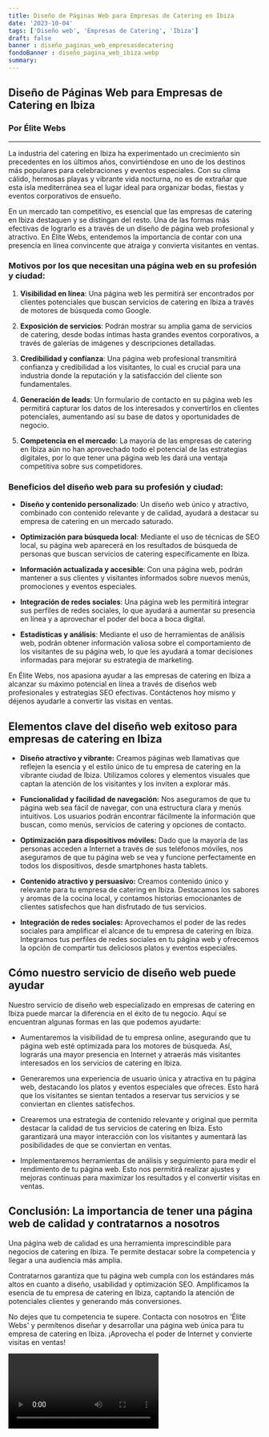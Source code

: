 ```yaml
---
title: Diseño de Páginas Web para Empresas de Catering en Ibiza
date: '2023-10-04'
tags: ['Diseño web', 'Empresas de Catering', 'Ibiza']
draft: false
banner : diseño_paginas_web_empresasdecatering
fondoBanner : diseño_pagina_web_ibiza.webp
summary: 
---
```


## Diseño de Páginas Web para Empresas de Catering en Ibiza
### Por Élite Webs

---

La industria del catering en Ibiza ha experimentado un crecimiento sin precedentes en los últimos años, convirtiéndose en uno de los destinos más populares para celebraciones y eventos especiales. Con su clima cálido, hermosas playas y vibrante vida nocturna, no es de extrañar que esta isla mediterránea sea el lugar ideal para organizar bodas, fiestas y eventos corporativos de ensueño.

En un mercado tan competitivo, es esencial que las empresas de catering en Ibiza destaquen y se distingan del resto. Una de las formas más efectivas de lograrlo es a través de un diseño de página web profesional y atractivo. En Élite Webs, entendemos la importancia de contar con una presencia en línea convincente que atraiga y convierta visitantes en ventas.

### Motivos por los que necesitan una página web en su profesión y ciudad:

1. **Visibilidad en línea**: Una página web les permitirá ser encontrados por clientes potenciales que buscan servicios de catering en Ibiza a través de motores de búsqueda como Google.

2. **Exposición de servicios**: Podrán mostrar su amplia gama de servicios de catering, desde bodas íntimas hasta grandes eventos corporativos, a través de galerías de imágenes y descripciones detalladas.

3. **Credibilidad y confianza**: Una página web profesional transmitirá confianza y credibilidad a los visitantes, lo cual es crucial para una industria donde la reputación y la satisfacción del cliente son fundamentales.

4. **Generación de leads**: Un formulario de contacto en su página web les permitirá capturar los datos de los interesados y convertirlos en clientes potenciales, aumentando así su base de datos y oportunidades de negocio.

5. **Competencia en el mercado**: La mayoría de las empresas de catering en Ibiza aún no han aprovechado todo el potencial de las estrategias digitales, por lo que tener una página web les dará una ventaja competitiva sobre sus competidores.

### Beneficios del diseño web para su profesión y ciudad:

- **Diseño y contenido personalizado**: Un diseño web único y atractivo, combinado con contenido relevante y de calidad, ayudará a destacar su empresa de catering en un mercado saturado.

- **Optimización para búsqueda local**: Mediante el uso de técnicas de SEO local, su página web aparecerá en los resultados de búsqueda de personas que buscan servicios de catering específicamente en Ibiza.

- **Información actualizada y accesible**: Con una página web, podrán mantener a sus clientes y visitantes informados sobre nuevos menús, promociones y eventos especiales.

- **Integración de redes sociales**: Una página web les permitirá integrar sus perfiles de redes sociales, lo que ayudará a aumentar su presencia en línea y a aprovechar el poder del boca a boca digital.

- **Estadísticas y análisis**: Mediante el uso de herramientas de análisis web, podrán obtener información valiosa sobre el comportamiento de los visitantes de su página web, lo que les ayudará a tomar decisiones informadas para mejorar su estrategia de marketing.

En Élite Webs, nos apasiona ayudar a las empresas de catering en Ibiza a alcanzar su máximo potencial en línea a través de diseños web profesionales y estrategias SEO efectivas. Contáctenos hoy mismo y déjenos ayudarle a convertir las visitas en ventas.

<GifSeo />

<Cta />

## Elementos clave del diseño web exitoso para empresas de catering en Ibiza

- **Diseño atractivo y vibrante:** Creamos páginas web llamativas que reflejen la esencia y el estilo único de tu empresa de catering en la vibrante ciudad de Ibiza. Utilizamos colores y elementos visuales que captan la atención de los visitantes y los inviten a explorar más.

- **Funcionalidad y facilidad de navegación:** Nos aseguramos de que tu página web sea fácil de navegar, con una estructura clara y menús intuitivos. Los usuarios podrán encontrar fácilmente la información que buscan, como menús, servicios de catering y opciones de contacto.

- **Optimización para dispositivos móviles:** Dado que la mayoría de las personas acceden a Internet a través de sus teléfonos móviles, nos aseguramos de que tu página web se vea y funcione perfectamente en todos los dispositivos, desde smartphones hasta tablets.

- **Contenido atractivo y persuasivo:** Creamos contenido único y relevante para tu empresa de catering en Ibiza. Destacamos los sabores y aromas de la cocina local, y contamos historias emocionantes de clientes satisfechos que han disfrutado de tus servicios.

- **Integración de redes sociales:** Aprovechamos el poder de las redes sociales para amplificar el alcance de tu empresa de catering en Ibiza. Integramos tus perfiles de redes sociales en tu página web y ofrecemos la opción de compartir tus deliciosos platos y eventos especiales.

## Cómo nuestro servicio de diseño web puede ayudar

Nuestro servicio de diseño web especializado en empresas de catering en Ibiza puede marcar la diferencia en el éxito de tu negocio. Aquí se encuentran algunas formas en las que podemos ayudarte:

- Aumentaremos la visibilidad de tu empresa online, asegurando que tu página web esté optimizada para los motores de búsqueda. Así, lograrás una mayor presencia en Internet y atraerás más visitantes interesados en los servicios de catering en Ibiza.

- Generaremos una experiencia de usuario única y atractiva en tu página web, destacando los platos y eventos especiales que ofreces. Esto hará que los visitantes se sientan tentados a reservar tus servicios y se conviertan en clientes satisfechos.

- Crearemos una estrategia de contenido relevante y original que permita destacar la calidad de tus servicios de catering en Ibiza. Esto garantizará una mayor interacción con los visitantes y aumentará las posibilidades de que se conviertan en ventas.

- Implementaremos herramientas de análisis y seguimiento para medir el rendimiento de tu página web. Esto nos permitirá realizar ajustes y mejoras continuas para maximizar los resultados y el convertir visitas en ventas.

## Conclusión: La importancia de tener una página web de calidad y contratarnos a nosotros

Una página web de calidad es una herramienta imprescindible para negocios de catering en Ibiza. Te permite destacar sobre la competencia y llegar a una audiencia más amplia. 

Contratarnos garantiza que tu página web cumpla con los estándares más altos en cuanto a diseño, usabilidad y optimización SEO. Amplificamos la esencia de tu empresa de catering en Ibiza, captando la atención de potenciales clientes y generando más conversiones.

No dejes que tu competencia te supere. Contacta con nosotros en 'Élite Webs' y permítenos diseñar y desarrollar una página web única para tu empresa de catering en Ibiza. ¡Aprovecha el poder de Internet y convierte visitas en ventas!

<Video />

<CtaBot job='Empresas de Catering' city='Ibiza'/>

<Gmaps query='Ibiza+españa+maps' />